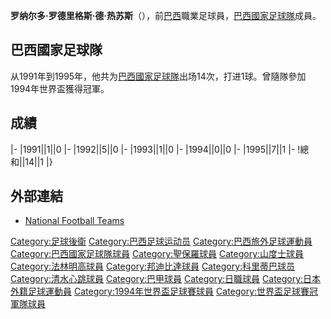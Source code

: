 {{blpunsourced|time=2015-11-24T15:27:43+00:00}}
{{expand|time=2015-11-24T15:27:43+00:00}}
{{Infobox football biography
|name=罗纳尔多
|image=
|fullname=Ronaldo Rodrigues de Jesus
|birth_date={{Birth date and age|1965|6|19}}
|cityofbirth=[[聖保羅_(巴西)|聖保羅]]
|countryofbirth=[[巴西|巴西]]
|height=
|position=[[後衛_(足球)|後衛]]
|currentclub=
|years1=1986-1993
|clubs1=[[聖保羅足球會|聖保羅]]
|caps1=
|goals1=
|years2=1994-1995
|clubs2=[[清水心跳|清水心跳]]
|caps2=
|goals2=
|years3=1995-1996
|clubs3=[[法林明高競賽會|法林明高]]
|caps3=
|goals3=
|years4=1997
|clubs4=[[桑托斯足球俱乐部|山度士]]
|caps4=
|goals4=
|years5=1998
|clubs5=[[科里蒂巴足球俱乐部|哥列迪巴]]
|caps5=
|goals5=
|years6=1998-2002
|clubs6=[[邦迪比達體育會|邦迪比達]]
|caps6=
|goals6=
|nationalyears=1991-1995
|nationalteam=[[巴西國家足球隊|巴西]]
|nationalcaps(goals)=14 (1)
}}
'''罗纳尔多·罗德里格斯·德·热苏斯'''（{{Bd|1965年|6月19日||}}），前[[巴西|巴西]]職業足球員，[[巴西國家足球隊|巴西國家足球隊]]成員。

==巴西國家足球隊==
从1991年到1995年，他共为[[巴西國家足球隊|巴西國家足球隊]]出场14次，打进1球。曾隨隊參加1994年世界盃獲得冠軍。

==成績==
{{Football player national team statistics|BRA}}
|-
|1991||1||0
|-
|1992||5||0
|-
|1993||1||0
|-
|1994||0||0
|-
|1995||7||1
|-
!總和||14||1
|}

==外部連結==
{{Reflist}}
*[http://www.national-football-teams.com/v2/player.php?id=19676 National Football Teams] {{Wayback|url=http://www.national-football-teams.com/v2/player.php?id=19676 |date=20121017222337 }}

{{Soccer-player-stub}}

{{1994年世界杯足球赛巴西参赛名单}}

{{DEFAULTSORT:Ronaldão}}
[[Category:足球後衛|Category:足球後衛]]
[[Category:巴西足球运动员|Category:巴西足球运动员]]
[[Category:巴西旅外足球運動員|Category:巴西旅外足球運動員]]
[[Category:巴西國家足球隊球員|Category:巴西國家足球隊球員]]
[[Category:聖保羅球員|Category:聖保羅球員]]
[[Category:山度士球員|Category:山度士球員]]
[[Category:法林明高球員|Category:法林明高球員]]
[[Category:邦迪比達球員|Category:邦迪比達球員]]
[[Category:科里蒂巴球员|Category:科里蒂巴球员]]
[[Category:清水心跳球員|Category:清水心跳球員]]
[[Category:巴甲球員|Category:巴甲球員]]
[[Category:日職球員|Category:日職球員]]
[[Category:日本外籍足球運動員|Category:日本外籍足球運動員]]
[[Category:1994年世界盃足球賽球員|Category:1994年世界盃足球賽球員]]
[[Category:世界盃足球賽冠軍隊球員|Category:世界盃足球賽冠軍隊球員]]